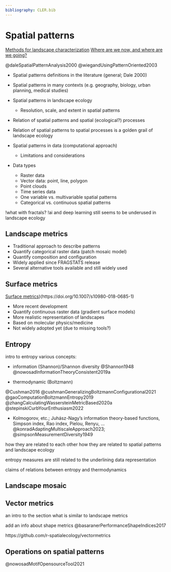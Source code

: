 ```yaml
---
bibliography: CLER.bib
---
```


<!-- Person responsible: Nowosad, Bosch, Hesselbarth -->

# Spatial patterns

[Methods for landscape characterization](https://doi.org/10.1016/j.landusepol.2018.04.022)
[Where are we now, and where are we going?](https://doi.org/10.1007/s10980-019-00889-6)

@daleSpatialPatternAnalysis2000
@wiegandUsingPatternOriented2003

- Spatial patterns definitions in the literature (general; Dale 2000)
- Spatial patterns in many contexts (e.g. geography, biology, urban planning, medical studies) <!-- MH: I would at least cut the medical bit -->
- Spatial patterns in landscape ecology
  - Resolution, scale, and extent in spatial patterns
- Relation of spatial patterns and spatial (ecological?) processes
- Relation of spatial patterns to spatial processes is a golden grail of landscape ecology

- Spatial patterns in data (computational approach)
  - Limitations and considerations
- Data types <!-- MH: Could be moved to the individual sub-sections? -->
  - Raster data
  - Vector data: point, line, polygon
  - Point clouds 
  - Time series data
  - One variable vs. multivariable spatial patterns
  - Categorical vs. continuous spatial patterns

!what with fractals?
!ai and deep learning still seems to be underused in landscape ecology

## Landscape metrics
<!-- Hesselbarth -->

- Traditional approach to describe patterns
- Quantify categorical raster data (patch mosaic model)
- Quantify composition and configuration
- Widely applied since FRAGSTATS release
- Several alternative tools available and still widely used

## Surface metrics
<!-- Bosch, Hesselbarth -->
[Surface metrics])(https://doi.org/10.1007/s10980-018-0685-1)

- More recent development
- Quantify continuous raster data (gradient surface models)
- More realistic representation of landscapes
- Based on molecular physics/medicine
- Not widely adopted yet (due to missing tools?)

## Entropy
<!-- Nowosad, Bosch -->
intro to entropy
various concepts:

- information (Shannon)/Shannon diversity
@Shannon1948
@nowosadInformationTheoryConsistent2019a

- thermodynamic (Boltzmann)

@Cushman2016
@cushmanGeneralizingBoltzmannConfigurational2021
@gaoComputationBoltzmannEntropy2019
@zhangCalculatingWassersteinMetricBased2020a
@stepinskiCurbYourEnthusiasm2022

- Kolmogorov, etc.; Juhász-Nagy’s information theory-based functions, Simpson index, Rao index, Pielou, Renyu, ...
@konradAdaptingMultiscaleApproach2023; 
@simpsonMeasurementDiversity1949


how they are related to each other
how they are related to spatial patterns and landscape ecology

entropy measures are still related to the underlining data representation

claims of relations between entropy and thermodynamics

<!-- https://r-spatialecology.github.io/landscapemetrics/ -->
<!-- https://jakubnowosad.com/bespatial/ -->
<!-- https://cran.r-project.org/web/packages/LandComp/index.html -->

## Landscape mosaic
<!-- Bosch -->

## Vector metrics
<!-- Nowosad, Hesselbarth -->

an intro to the section
what is similar to landscape metrics

add an info about shape metrics
@basaranerPerformanceShapeIndices2017

https://github.com/r-spatialecology/vectormetrics

<!--misc-->
<!-- the need for open-source software in landscape ecology -->
<!-- every proposed method should be open-source and available to the community -->

## Operations on spatial patterns

@nowosadMotifOpensourceTool2021

<!-- FOSS4G Europe pap? -->